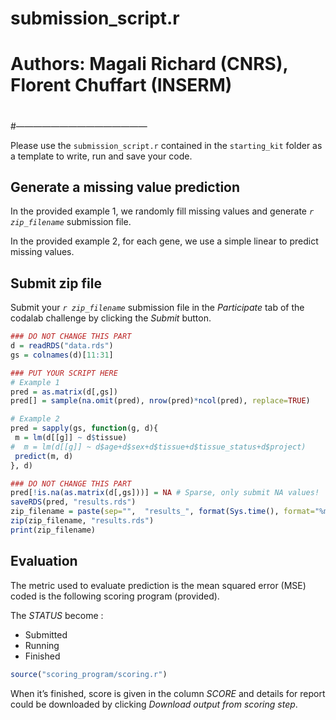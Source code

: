 # submission_script.r 
# Authors: Magali Richard (CNRS), Florent Chuffart (INSERM)
#
#---------------------------------------------


Please use the `submission_script.r` contained in the `starting_kit` folder as a template to write, run and save your code.


## Generate a missing value prediction

In the provided example 1, we randomly fill missing values and generate *`r zip_filename`* submission file.

In the provided example 2, for each gene, we use a simple linear to predict missing values.

## Submit zip file

Submit your *`r zip_filename`* submission file in the *Participate* tab of the codalab challenge by clicking the *Submit* button.


```r
### DO NOT CHANGE THIS PART
d = readRDS("data.rds")
gs = colnames(d)[11:31]

### PUT YOUR SCRIPT HERE
# Example 1
pred = as.matrix(d[,gs])
pred[] = sample(na.omit(pred), nrow(pred)*ncol(pred), replace=TRUE)

# Example 2
pred = sapply(gs, function(g, d){
 m = lm(d[[g]] ~ d$tissue)
#  m = lm(d[[g]] ~ d$age+d$sex+d$tissue+d$tissue_status+d$project)
 predict(m, d)
}, d)

### DO NOT CHANGE THIS PART
pred[!is.na(as.matrix(d[,gs]))] = NA # Sparse, only submit NA values!
saveRDS(pred, "results.rds")
zip_filename = paste(sep="",  "results_", format(Sys.time(), format="%m_%d_%Y_%s"), ".zip")
zip(zip_filename, "results.rds")
print(zip_filename)
```

## Evaluation

The metric used to evaluate prediction is the mean squared error (MSE) coded is the following scoring program (provided).

The *STATUS* become : 

  - Submitted	
  - Running
  - Finished

```r
source("scoring_program/scoring.r")
```

When it’s finished, score is given in the column *SCORE* and details for report could be downloaded by clicking *Download output from scoring step*.



